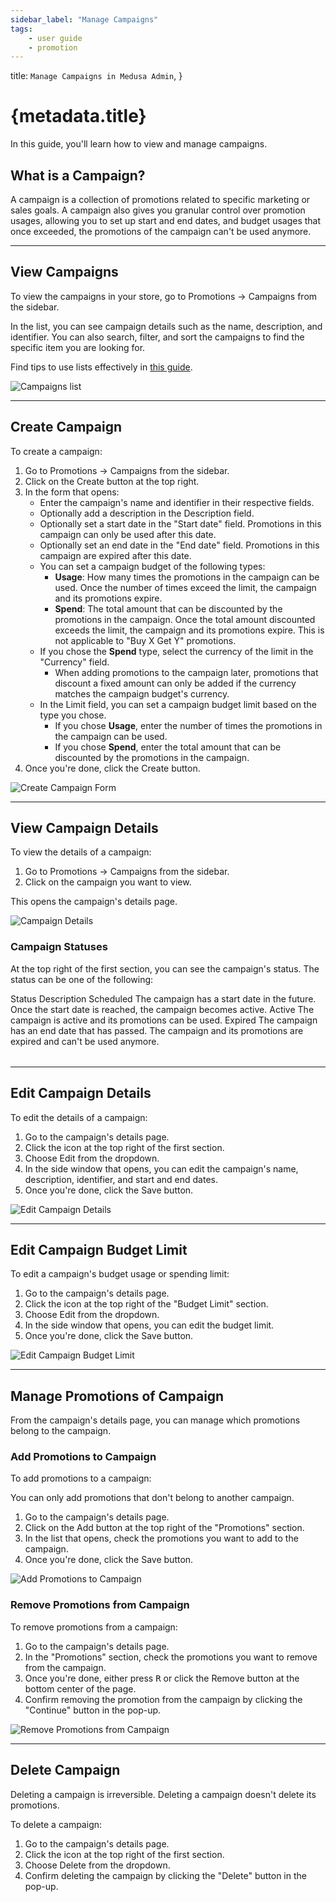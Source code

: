 ```yaml
---
sidebar_label: "Manage Campaigns"
tags:
    - user guide
    - promotion
---
```



  title: `Manage Campaigns in Medusa Admin`,
}

# {metadata.title}

In this guide, you'll learn how to view and manage campaigns.

## What is a Campaign?

A campaign is a collection of promotions related to specific marketing or sales goals. A campaign also gives you granular control over promotion usages, allowing you to set up start and end dates, and budget usages that once exceeded, the promotions of the campaign can't be used anymore.

---

## View Campaigns

To view the campaigns in your store, go to Promotions -> Campaigns from the sidebar.

In the list, you can see campaign details such as the name, description, and identifier. You can also search, filter, and sort the campaigns to find the specific item you are looking for.

<Note title="Tip">

Find tips to use lists effectively in [this guide](../../tips/lists/page.mdx).

</Note>

![Campaigns list](https://res.cloudinary.com/dza7lstvk/image/upload/v1739953082/User%20Guide/Screenshot_2025-02-19_at_10.17.49_AM_wsuorp.png)

---

## Create Campaign

To create a campaign:

1. Go to Promotions -> Campaigns from the sidebar.
2. Click on the Create button at the top right.
3. In the form that opens:
    - Enter the campaign's name and identifier in their respective fields.
    - Optionally add a description in the Description field.
    - Optionally set a start date in the "Start date" field. Promotions in this campaign can only be used after this date.
    - Optionally set an end date in the "End date" field. Promotions in this campaign are expired after this date.
    - You can set a campaign budget of the following types:
        - **Usage**: How many times the promotions in the campaign can be used. Once the number of times exceed the limit, the campaign and its promotions expire.
        - **Spend**: The total amount that can be discounted by the promotions in the campaign. Once the total amount discounted exceeds the limit, the campaign and its promotions expire. This is not applicable to "Buy X Get Y" promotions.
    - If you chose the **Spend** type, select the currency of the limit in the "Currency" field.
        - When adding promotions to the campaign later, promotions that discount a fixed amount can only be added if the currency matches the campaign budget's currency.
    - In the Limit field, you can set a campaign budget limit based on the type you chose.
        - If you chose **Usage**, enter the number of times the promotions in the campaign can be used.
        - If you chose **Spend**, enter the total amount that can be discounted by the promotions in the campaign.
4. Once you're done, click the Create button.

![Create Campaign Form](https://res.cloudinary.com/dza7lstvk/image/upload/v1739953632/User%20Guide/Screenshot_2025-02-19_at_10.27.00_AM_u4w38d.png)

---

## View Campaign Details

To view the details of a campaign:

1. Go to Promotions -> Campaigns from the sidebar.
2. Click on the campaign you want to view.

This opens the campaign's details page.

![Campaign Details](https://res.cloudinary.com/dza7lstvk/image/upload/v1739953751/User%20Guide/Screenshot_2025-02-19_at_10.28.59_AM_lvi2vl.png)

### Campaign Statuses

At the top right of the first section, you can see the campaign's status. The status can be one of the following:

<Table>
  <Table.Header>
    <Table.Row>
      <Table.HeaderCell>Status</Table.HeaderCell>
      <Table.HeaderCell>Description</Table.HeaderCell>
    </Table.Row>
  </Table.Header>
  <Table.Body>
    <Table.Row>
      <Table.Cell>Scheduled</Table.Cell>
      <Table.Cell>The campaign has a start date in the future. Once the start date is reached, the campaign becomes active.</Table.Cell>
    </Table.Row>
    <Table.Row>
      <Table.Cell>Active</Table.Cell>
      <Table.Cell>The campaign is active and its promotions can be used.</Table.Cell>
    </Table.Row>
    <Table.Row>
      <Table.Cell>Expired</Table.Cell>
      <Table.Cell>The campaign has an end date that has passed. The campaign and its promotions are expired and can't be used anymore.</Table.Cell>
    </Table.Row>
  </Table.Body>
</Table>

---

## Edit Campaign Details

To edit the details of a campaign:

1. Go to the campaign's details page.
2. Click the <InlineIcon Icon={EllipsisHorizontal} alt="three-dots" /> icon at the top right of the first section.
3. Choose Edit from the dropdown.
4. In the side window that opens, you can edit the campaign's name, description, identifier, and start and end dates.
5. Once you're done, click the Save button.

![Edit Campaign Details](https://res.cloudinary.com/dza7lstvk/image/upload/v1739954855/User%20Guide/Screenshot_2025-02-19_at_10.47.24_AM_c81zgf.png)

---

## Edit Campaign Budget Limit

To edit a campaign's budget usage or spending limit:

1. Go to the campaign's details page.
2. Click the <InlineIcon Icon={EllipsisHorizontal} alt="three-dots" /> icon at the top right of the "Budget Limit" section.
3. Choose Edit from the dropdown.
4. In the side window that opens, you can edit the budget limit.
5. Once you're done, click the Save button.

![Edit Campaign Budget Limit](https://res.cloudinary.com/dza7lstvk/image/upload/v1739955041/User%20Guide/Screenshot_2025-02-19_at_10.50.32_AM_wsvwko.png)

---

## Manage Promotions of Campaign

From the campaign's details page, you can manage which promotions belong to the campaign.

### Add Promotions to Campaign

To add promotions to a campaign:

<Note title="Tip">

You can only add promotions that don't belong to another campaign.

</Note>

1. Go to the campaign's details page.
2. Click on the Add button at the top right of the "Promotions" section.
3. In the list that opens, check the promotions you want to add to the campaign.
4. Once you're done, click the Save button.

![Add Promotions to Campaign](https://res.cloudinary.com/dza7lstvk/image/upload/v1739954374/User%20Guide/Screenshot_2025-02-19_at_10.39.17_AM_gvzsjj.png)

### Remove Promotions from Campaign

To remove promotions from a campaign:

1. Go to the campaign's details page.
2. In the "Promotions" section, check the promotions you want to remove from the campaign.
3. Once you're done, either press <Kbd>R</Kbd> or click the Remove button at the bottom center of the page.
4. Confirm removing the promotion from the campaign by clicking the "Continue" button in the pop-up.

![Remove Promotions from Campaign](https://res.cloudinary.com/dza7lstvk/image/upload/v1739954706/User%20Guide/Screenshot_2025-02-19_at_10.42.49_AM_zk8mcr.png)

---

## Delete Campaign

<Note type="warning">

Deleting a campaign is irreversible. Deleting a campaign doesn't delete its promotions.

</Note>

To delete a campaign:

1. Go to the campaign's details page.
2. Click the <InlineIcon Icon={EllipsisHorizontal} alt="three-dots" /> icon at the top right of the first section.
3. Choose Delete from the dropdown.
4. Confirm deleting the campaign by clicking the "Delete" button in the pop-up.
